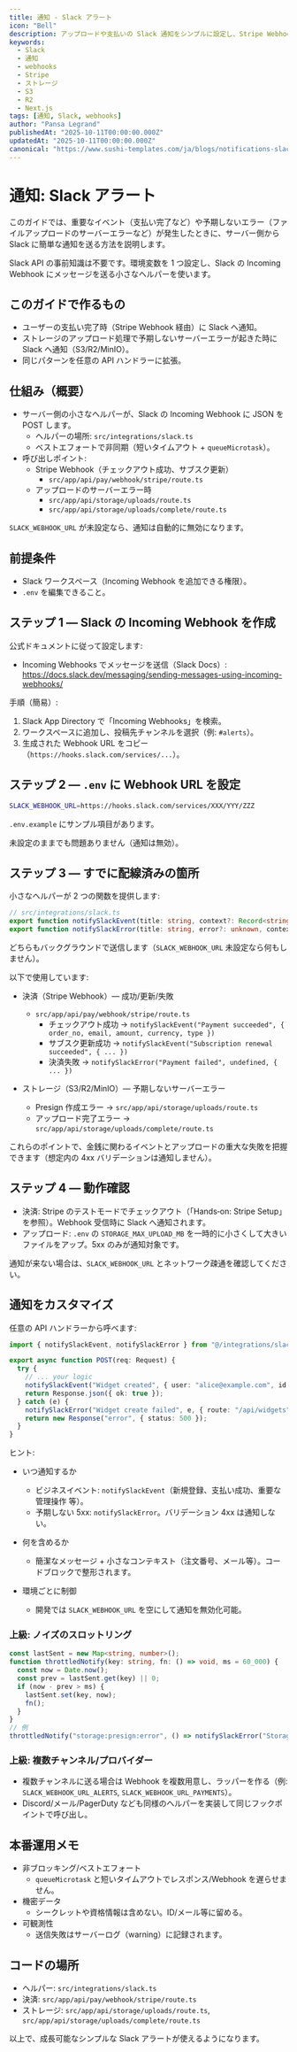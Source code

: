 ```yaml
---
title: 通知 - Slack アラート
icon: "Bell"
description: アップロードや支払いの Slack 通知をシンプルに設定し、Stripe Webhook とストレージエラーに組み込み、小さなサーバーヘルパーで柔軟にカスタマイズします。
keywords:
  - Slack
  - 通知
  - webhooks
  - Stripe
  - ストレージ
  - S3
  - R2
  - Next.js
tags: [通知, Slack, webhooks]
author: "Pansa Legrand"
publishedAt: "2025-10-11T00:00:00.000Z"
updatedAt: "2025-10-11T00:00:00.000Z"
canonical: "https://www.sushi-templates.com/ja/blogs/notifications-slack"
---
```


# 通知: Slack アラート

このガイドでは、重要なイベント（支払い完了など）や予期しないエラー（ファイルアップロードのサーバーエラーなど）が発生したときに、サーバー側から Slack に簡単な通知を送る方法を説明します。

Slack API の事前知識は不要です。環境変数を 1 つ設定し、Slack の Incoming Webhook にメッセージを送る小さなヘルパーを使います。

## このガイドで作るもの

- ユーザーの支払い完了時（Stripe Webhook 経由）に Slack へ通知。
- ストレージのアップロード処理で予期しないサーバーエラーが起きた時に Slack へ通知（S3/R2/MinIO）。
- 同じパターンを任意の API ハンドラーに拡張。

## 仕組み（概要）

- サーバー側の小さなヘルパーが、Slack の Incoming Webhook に JSON を POST します。
  - ヘルパーの場所: `src/integrations/slack.ts`
  - ベストエフォートで非同期（短いタイムアウト + `queueMicrotask`）。
- 呼び出しポイント:
  - Stripe Webhook（チェックアウト成功、サブスク更新）
    - `src/app/api/pay/webhook/stripe/route.ts`
  - アップロードのサーバーエラー時
    - `src/app/api/storage/uploads/route.ts`
    - `src/app/api/storage/uploads/complete/route.ts`

`SLACK_WEBHOOK_URL` が未設定なら、通知は自動的に無効になります。

## 前提条件

- Slack ワークスペース（Incoming Webhook を追加できる権限）。
- `.env` を編集できること。

## ステップ 1 — Slack の Incoming Webhook を作成

公式ドキュメントに従って設定します:

- Incoming Webhooks でメッセージを送信（Slack Docs）: https://docs.slack.dev/messaging/sending-messages-using-incoming-webhooks/

手順（簡易）:

1) Slack App Directory で「Incoming Webhooks」を検索。
2) ワークスペースに追加し、投稿先チャンネルを選択（例: `#alerts`）。
3) 生成された Webhook URL をコピー（`https://hooks.slack.com/services/...`）。

## ステップ 2 — `.env` に Webhook URL を設定

```bash
SLACK_WEBHOOK_URL=https://hooks.slack.com/services/XXX/YYY/ZZZ
```

`.env.example` にサンプル項目があります。

未設定のままでも問題ありません（通知は無効）。

## ステップ 3 — すでに配線済みの箇所

小さなヘルパーが 2 つの関数を提供します:

```ts
// src/integrations/slack.ts
export function notifySlackEvent(title: string, context?: Record<string, unknown>): void
export function notifySlackError(title: string, error?: unknown, context?: Record<string, unknown>): void
```

どちらもバックグラウンドで送信します（`SLACK_WEBHOOK_URL` 未設定なら何もしません）。

以下で使用しています:

- 決済（Stripe Webhook）— 成功/更新/失敗
  - `src/app/api/pay/webhook/stripe/route.ts`
    - チェックアウト成功 → `notifySlackEvent("Payment succeeded", { order_no, email, amount, currency, type })`
    - サブスク更新成功 → `notifySlackEvent("Subscription renewal succeeded", { ... })`
    - 決済失敗 → `notifySlackError("Payment failed", undefined, { ... })`

- ストレージ（S3/R2/MinIO）— 予期しないサーバーエラー
  - Presign 作成エラー → `src/app/api/storage/uploads/route.ts`
  - アップロード完了エラー → `src/app/api/storage/uploads/complete/route.ts`

これらのポイントで、金銭に関わるイベントとアップロードの重大な失敗を把握できます（想定内の 4xx バリデーションは通知しません）。

## ステップ 4 — 動作確認

- 決済: Stripe のテストモードでチェックアウト（「Hands‑on: Stripe Setup」を参照）。Webhook 受信時に Slack へ通知されます。
- アップロード: `.env` の `STORAGE_MAX_UPLOAD_MB` を一時的に小さくして大きいファイルをアップ。5xx のみが通知対象です。

通知が来ない場合は、`SLACK_WEBHOOK_URL` とネットワーク疎通を確認してください。

## 通知をカスタマイズ

任意の API ハンドラーから呼べます:

```ts
import { notifySlackEvent, notifySlackError } from "@/integrations/slack";

export async function POST(req: Request) {
  try {
    // ... your logic
    notifySlackEvent("Widget created", { user: "alice@example.com", id: 123 });
    return Response.json({ ok: true });
  } catch (e) {
    notifySlackError("Widget create failed", e, { route: "/api/widgets" });
    return new Response("error", { status: 500 });
  }
}
```

ヒント:

- いつ通知するか
  - ビジネスイベント: `notifySlackEvent`（新規登録、支払い成功、重要な管理操作 等）。
  - 予期しない 5xx: `notifySlackError`。バリデーション 4xx は通知しない。

- 何を含めるか
  - 簡潔なメッセージ + 小さなコンテキスト（注文番号、メール等）。コードブロックで整形されます。

- 環境ごとに制御
  - 開発では `SLACK_WEBHOOK_URL` を空にして通知を無効化可能。

### 上級: ノイズのスロットリング

```ts
const lastSent = new Map<string, number>();
function throttledNotify(key: string, fn: () => void, ms = 60_000) {
  const now = Date.now();
  const prev = lastSent.get(key) || 0;
  if (now - prev > ms) {
    lastSent.set(key, now);
    fn();
  }
}
// 例
throttledNotify("storage:presign:error", () => notifySlackError("Storage presign error", err));
```

### 上級: 複数チャンネル/プロバイダー

- 複数チャンネルに送る場合は Webhook を複数用意し、ラッパーを作る（例: `SLACK_WEBHOOK_URL_ALERTS`, `SLACK_WEBHOOK_URL_PAYMENTS`）。
- Discord/メール/PagerDuty なども同様のヘルパーを実装して同じフックポイントで呼び出し。

## 本番運用メモ

- 非ブロッキング/ベストエフォート
  - `queueMicrotask` と短いタイムアウトでレスポンス/Webhook を遅らせません。
- 機密データ
  - シークレットや資格情報は含めない。ID/メール等に留める。
- 可観測性
  - 送信失敗はサーバーログ（warning）に記録されます。

## コードの場所

- ヘルパー: `src/integrations/slack.ts`
- 決済: `src/app/api/pay/webhook/stripe/route.ts`
- ストレージ: `src/app/api/storage/uploads/route.ts`, `src/app/api/storage/uploads/complete/route.ts`

以上で、成長可能なシンプルな Slack アラートが使えるようになります。
